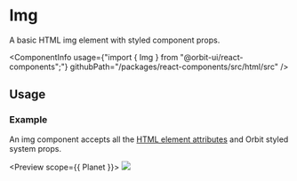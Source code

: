 
<Meta
    title="Html elements/Img"
    id="html-img"
/>

# Img

<Tagline>A basic HTML img element with styled component props.</Tagline>

<ComponentInfo
    usage={"import { Img } from \"@orbit-ui/react-components\";"}
    githubPath="/packages/react-components/src/html/src"
/>

## Usage

### Example

An img component accepts all the [HTML element attributes](https://developer.mozilla.org/en-US/docs/Web/HTML/Element/img) and Orbit styled system props.

<Preview scope={{ Planet }}>
    <Story name="example">
        <Img src={Planet} border="cloud-2" />
    </Story>
</Preview>
